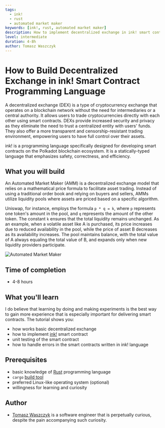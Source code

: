 ```yaml
---
tags:
  - ink!
  - rust
  - automated market maker
keywords: [ink!, rust, automated market maker]
description: How to implement decentralized exchange in ink! smart contract language
level: intermediate
duration: 4-8h
author: Tomasz Waszczyk
---
```


# How to Build Decentralized Exchange in ink! Smart Contract Programming Language

A decentralized exchange (DEX) is a type of cryptocurrency exchange that operates on a blockchain network without the need for intermediaries or a central authority.
It allows users to trade cryptocurrencies directly with each other using smart contracts. DEXs provide increased security and privacy as they eliminate the need to trust a centralized entity with users' funds.
They also offer a more transparent and censorship-resistant trading environment, empowering users to have full control over their assets.

ink! is a programming language specifically designed for developing smart contracts on the Polkadot blockchain ecosystem. It is a statically-typed language that emphasizes safety, correctness, and efficiency.

## What you will build

An Automated Market Maker (AMM) is a decentralized exchange model that relies on a mathematical price formula to facilitate asset trading.
Instead of using a traditional order book and relying on buyers and sellers, AMMs utilize liquidity pools where assets are priced based on a specific algorithm.

Uniswap, for instance, employs the formula `p * q = k`, where `p` represents one token's amount in the pool, and `q` represents the amount of the other token.
The constant `k` ensures that the total liquidity remains unchanged. As an example, when a volatile asset like A is purchased, its price increases due to reduced availability in the pool, while the price of asset B decreases as its availability increases.
The pool maintains balance, with the total value of A always equaling the total value of B, and expands only when new liquidity providers participate.

![Automated Market Maker](./assets/dex.jpg)

## Time of completion

- 4-8 hours

## What you'll learn

I do believe that learning by doing and making experiments is the best way to gain more experience that is especially important for delivering smart contracts. The tutorial shows you:

- how works basic decentralized exchange
- how to implement [ink!](https://use.ink) smart contract
- unit testing of the smart contract
- how to handle errors in the smart contracts written in ink! language

## Prerequisites

- basic knowledge of [Rust](https://doc.rust-lang.org/stable/book/) programming language
- `cargo` [build tool](https://doc.rust-lang.org/cargo/)
- preferred Linux-like operating system (optional)
- willingness for learning and curiosity

## Author

- [Tomasz Waszczyk](https://github.com/tomaszWaszczyk/) is a software engineer that is perpetually curious, despite the pain accompanying such curiosity.

